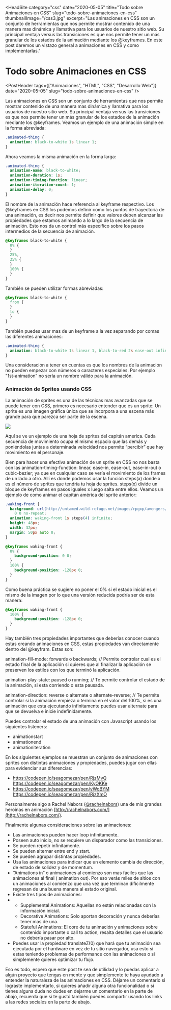 
<HeadSite
  category="css"
  date="2020-05-05"
  title="Todo sobre Animaciones en CSS"
  slug="todo-sobre-animaciones-en-css"
  thumbnailImage="/css3.jpg"
  excerpt="Las animaciones en CSS son un conjunto de herramientas que nos permite mostrar contenido de una manera mas dinámica y llamativa para los usuarios de nuestro sitio web. Su principal ventaja versus las transiciones es que nos permite tener un más granular de los estados de la animación mediante los @keyframes. En este post daremos un vistazo general a animaciones en CSS y como implementarlas."
></HeadSite>

# Todo sobre Animaciones en CSS

<PostHeader
  tags={["Animaciones", "HTML", "CSS", "Desarrollo Web"]}
  date="2020-05-05"
  slug="todo-sobre-animaciones-en-css"
/>

Las animaciones en CSS son un conjunto de herramientas que nos permite mostrar contenido de una manera mas dinámica y llamativa para los usuarios de nuestro sitio web. Su principal ventaja versus las transiciones es que nos permite tener un más granular de los estados de la animación mediante los @keyframes. Veamos un ejemplo de una animación simple en la forma abreviada:

```css
.animated-thing {
  animation: black-to-white 1s linear 1;
}
```

Ahora veamos la misma animación en la forma larga:

```css
.animated-thing {
  animation-name: black-to-white;
  animation-duration: 1s;
  animation-timing-function: linear;
  animation-iteration-count: 1;
  animation-delay: 0;
}
```

El nombre de la animación hace referencia al keyframe respectivo. Los @keyframes en CSS los podemos definir como los puntos de trayectoria de una animación, es decir nos permite definir que valores deben alcanzar las propiedades que estamos animando a lo largo de la secuencia de animación. Esto nos da un control más específico sobre los pasos intermedios de la secuencia de animación.

```css
@keyframes black-to-white {
  0% {
  }
  25%,
  35% {
  }
  100% {
  }
}
```

También se pueden utilizar formas abreviadas:

```css
@keyframes black-to-white {
  from {
  }
  to {
  }
}
```

También puedes usar mas de un keyframe a la vez separando por comas las diferentes animaciones:

```css
.animated-thing {
  animation: black-to-white 1s linear 1, black-to-red 2s ease-out infinite 2s;
}
```

Una consideración a tener en cuentas es que los nombres de la animación no pueden empezar con números o caracteres especiales. Por ejemplo "1st-animation” no sería un nombre válido para la animación.

### Animación de Sprites usando CSS

La animación de sprites es una de las técnicas mas avanzadas que se puede tener con CSS, primero es necesario entender que es un sprite: Un sprite es una imagen gráfica única que se incorpora a una escena más grande para que parezca ser parte de la escena.

[![](https://storage.googleapis.com/sebastian-gomez-blog.appspot.com/uploads/2018/01/700A020D-5636-4097-898A-FD3B6C6EB0A5.png)](https://storage.googleapis.com/sebastian-gomez-blog.appspot.com/uploads/2018/01/700A020D-5636-4097-898A-FD3B6C6EB0A5.png "Animaciones de sprites")

Aquí se ve un ejemplo de una hoja de sprites del capitán america. Cada secuencia de movimiento ocupa el mismo espacio que las demás y poniéndolas juntas a determinada velocidad nos permite “percibir” que hay movimiento en el personaje.

Bien para hacer una efectiva animación de un sprite en CSS no nos basta con las animation-timing-function: linear, ease-in, ease-out, ease-in-out o cubic-bezier; ya que en cualquier caso se vería el movimiento de los frames de un lado a otro. Allí es donde podemos usar la función steps(x) donde x es el número de sprites que tendría tu hoja de sprites. steps(x) divide un bloque de keyframes en pasos iguales x luego salta entre ellos. Veamos un ejemplo de como animar el capitán américa del sprite anterior:

```css
.waking-front {
  background: url(http://untamed.wild-refuge.net/images/rpgxp/avengers/captainamerica_shield.png)
    0 0 no-repeat;
  animation: waking-front 1s steps(4) infinite;
  height: 48px;
  width: 32px;
  margin: 50px auto 0;
}

@keyframes waking-front {
  0% {
    background-position: 0 0;
  }
  100% {
    background-position: -128px 0;
  }
}
```

Como buena práctica se sugiere no poner el 0% si el estado inicial es el mismo de la imagen por lo que una versión reducida podría ser de esta manera:

```css
@keyframes waking-front {
  100% {
    background-position: -128px 0;
  }
}
```

Hay también tres propiedades importantes que deberías conocer cuando estas creando animaciones en CSS, estas propiedades van directamente dentro del @keyfram. Estas son:

animation-fill-mode: forwards o backwards; // Permite controlar cual es el estado final de la aplicación si quieres que al finalizar la aplicación se preserven los estilos con los que terminó la aplicación.

animation-play-state: paused o running; // Te permite controlar el estado de la animación, si esta corriendo o esta pausada.

animation-direction: reverse o alternate o alternate-reverse; // Te permite controlar si la animación empieza o termina en el valor del 100%, si es una animación que esta ejecutando infinitamente puedes usar alternate para que se devuelva e inicie indefinidamente.

Puedes controlar el estado de una animación con Javascript usando los siguientes listeners:

- animationstart
- animationend
- animationiteration

En los siguientes ejemplos se muestran un conjunto de animaciones con sprites con distintas animaciones y propiedades, puedes jugar con ellas para evidenciar sus diferencias:

- https://codepen.io/seagomezar/pen/RjzMvQ https://codepen.io/seagomezar/pen/KyOKKe
- https://codepen.io/seagomezar/pen/vWoBYM https://codepen.io/seagomezar/pen/RjzXmO

Personalmente sigo a Rachel Nabors ([@](https://twitter.com/rachelnabors)[rachelnabors](https://twitter.com/rachelnabors)) una de mis grandes heroínas en animación [http://rachelnabors.com/](http://rachelnabors.com/).

Finalmente algunas consideraciones sobre las animaciones:

- Las animaciones pueden hacer loop infinitamente.
- Poseen auto inicio, no se requiere un disparador como las transiciones.
- Se pueden repetir infinitamente.
- Se pueden alternar entre end y start.
- Se pueden agrupar distintas propiedades.
- Usa las animaciones para indicar que un elemento cambia de dirección, de estado de solidez y de momentum.
- “Animations in” o animaciones al comienzo son mas fáciles que las animaciones al final ( animation out). Por eso verás miles de sitios con un animaciones al comienzo que una vez que terminan difícilmente regresan de una buena manera al estado original.
- Existe tres tipos de animaciones:
- - Supplemental Animations: Aquellas no están relacionadas con la información inicial.
  - Decorative Animations: Solo aportan decoración y nunca deberías tener mas de una.
  - Stateful Animations: El core de tu animación y animaciones sobre contenido importante o call to action, resalta detalles que el usuario no debería pasar por alto.
- Puedes usar la propiedad translateZ(0) que hará que tu animación sea ejecutada por el hardware en vez de tu sitio navegador, usa esto si estas teniendo problemas de performance con las animaciones o si simplemente quieres optimizar tu flujo.

Eso es todo, espero que este post te sea de utilidad y lo puedas aplicar a algún proyecto que tengas en mente y que simplemente te haya ayudado a entender la naturaleza de las animaciones en CSS. Déjame un comentario si lograste implementarlo, si quieres añadir alguna otra funcionalidad o si tienes alguna duda no dudes en dejarme un comentario en la parte de abajo, recuerda que si te gustó también puedes compartir usando los links a las redes sociales en la parte de abajo.

<Discuss slug="todo-sobre-animaciones-en-css" />
